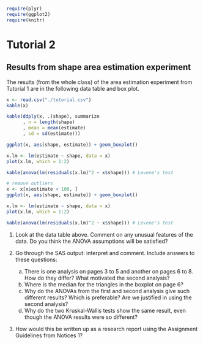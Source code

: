```r

```

```r
require(plyr)
require(ggplot2)
require(knitr)
```

# Tutorial 2

## Results from shape area estimation experiment

The results (from the whole class) of the area estimation experiment from Tutorial 1 are in the following data table and box plot.

```r
x <- read.csv("./tutorial.csv")
kable(x)

kable(ddply(x, .(shape), summarize
      , n = length(shape)
      , mean = mean(estimate)
      , sd = sd(estimate)))
```

```r
ggplot(x, aes(shape, estimate)) + geom_boxplot()

x.lm <- lm(estimate ~ shape, data = x)
plot(x.lm, which = 1:2)

kable(anova(lm(residuals(x.lm)^2 ~ x$shape))) # Levene's test
```

```r
# remove outliers
x <- x[x$estimate < 100, ]
ggplot(x, aes(shape, estimate)) + geom_boxplot()

x.lm <- lm(estimate ~ shape, data = x)
plot(x.lm, which = 1:2)

kable(anova(lm(residuals(x.lm)^2 ~ x$shape))) # Levene's test
```

1. Look at the data table above.  Comment on any unusual features of the data.  Do you think the ANOVA assumptions will be satisfied?

2. Go through the SAS output: interpret and comment.  Include answers to these questions:
   a) There is one analysis on pages 3 to 5 and another on pages 6 to 8.  How do they differ?  What motivated the second analysis?
   b) Where is the median for the triangles in the boxplot on page 6?
   c) Why do the ANOVAs from the first and second analysis give such different results?  Which is preferable?  Are we justified in using the second analysis?
   d) Why do the two Kruskal-Wallis tests show the same result, even though the ANOVA results were so different?

3. How would this be written up as a research report using the Assignment Guidelines from Notices 1?

